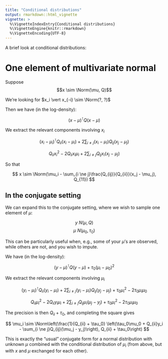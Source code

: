 ```yaml
---
title: "Conditional distributions"
output: rmarkdown::html_vignette
vignette: >
  %\VignetteIndexEntry{Conditional distributions}
  %\VignetteEngine{knitr::rmarkdown}
  %\VignetteEncoding{UTF-8}
---
```


A brief look at conditional distributions:

$\newcommand\Norm{\mathcal{N}}$


# One element of multivariate normal

Suppose
$$x \sim \Norm(\mu, Q)$$

We're looking for $x_i \vert x_{-i} \sim \Norm(?, ?)$

Then we have (in the log-density):

$$(x - \mu)^\intercal Q (x - \mu)$$

We extract the relevant components involving $x_i$

$$
(x_i - \mu_i)^\intercal Q_{ii} (x_i - \mu_i) +
2\sum_{i \ne j}(x_i - \mu_i)Q_{ij}(x_j - \mu_j)
$$

$$
Q_{ii}x_i^2 - 2Q_{ii}x_i\mu_i +
2\sum_{i \ne j}Q_{ij}x_i(x_j - \mu_j)
$$

So that

$$
x \sim \Norm(\mu_i - \sum_{i \ne j}\frac{Q_{ij}}{Q_{ii}}(x_j - \mu_j), Q_{11})
$$

## In the conjugate setting

We can expand this to the conjugate setting, where we wish to sample one element of $\mu$:

$$y ~ N(\mu, Q)$$
$$\mu ~ N(\mu_0, \tau_0)$$

This can be particularly useful when, e.g., some of your $\mu$'s are observed, while others are not, and you wish to impute.

We have (in the log-density):

$$(y - \mu)^\intercal Q (y - \mu) + \tau_0(\mu_i - \mu_0)^2$$

We extract the relevant components involving $\mu_i$

$$
(y_i - \mu_i)^\intercal Q_{ii} (y_i - \mu_i) +
2\sum_{i \ne j}(y_i - \mu_i)Q_{ij}(y_j - \mu_j) +
\tau_0\mu_i^2 - 2\tau_0\mu_i\mu_0
$$

$$
Q_{ii}\mu_i^2 - 2Q_{ii}y_i\mu_i +
2\sum_{i \ne j}Q_{ij}\mu_i(\mu_j - y_j) +
\tau_0\mu_i^2 - 2\tau_0\mu_i\mu_0
$$

The precision is then $Q_{ii} + \tau_0$, and completing the square gives

$$
\mu_i \sim \Norm\left(\frac{1}{Q_{ii} + \tau_0} \left(\tau_0\mu_0 + Q_{ii}y_i - \sum_{i \ne j}Q_{ij}(\mu_j - y_j)\right), Q_{ii} + \tau_0\right)
$$

This is exactly the "usual" conjugate form for a normal distribution with unknown $\mu$ combined with the conditional distribution
of $\mu_i$ (from above, but with $x$ and $\mu$ exchanged for each other).
